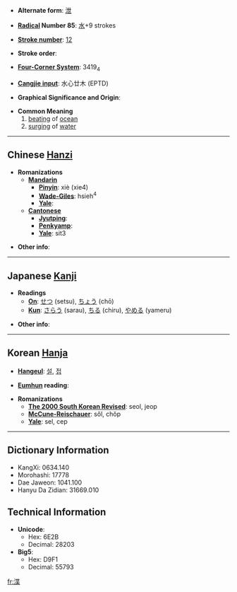 * '''Alternate form''': [[泄]]

* '''[[Wiktionary:Chinese radical index| Radical]] Number 85''': [[Wiktionary:Chinese radical index 水|水]]+9 strokes

* '''[[Wiktionary:Chinese total strokes index|Stroke number]]''': [[Wiktionary:Chinese total strokes index 12|12]]

* '''Stroke order''': 

* '''[[Wiktionary:Chinese four corner index|Four-Corner System]]''': 3419<sub>4</sub>

* '''[[Wiktionary:Chinese Cangjie index|Cangjie input]]''': 水心廿木 (EPTD)

* '''Graphical Significance and Origin''': 

* '''Common Meaning'''
*#[[beat]]ing of [[ocean]]
*# [[surge|surging]] of [[water]]

----

== Chinese [[Hanzi]] ==

* '''Romanizations'''
** '''[[Mandarin]]'''
*** '''[[Pinyin]]''': xiè (xie4)
*** '''[[Wade-Giles]]''': hsieh<sup>4</sup>
*** '''[[Yale]]''': 
** '''[[Cantonese]]'''
*** '''[[Jyutping]]''':
*** '''[[Penkyamp]]''': 
*** '''[[Yale]]''': sit3

* '''Other info''': 

----

== Japanese [[Kanji]] ==

* '''Readings'''
** '''[[On]]''': [[せつ]] (setsu), [[ちょう]] (chō)
** '''[[Kun]]''': [[さらう]] (sarau), [[ちる]] (chiru), [[やめる]] (yameru)

* '''Other info''':  

----

== Korean [[Hanja]] ==

* '''[[Hangeul]]''': [[설]], [[접]]

* '''[[Eumhun]] reading''': 

* '''Romanizations'''
** '''[[The 2000 South Korean Revised Romanization|The 2000 South Korean Revised]]''': seol, jeop
** '''[[McCune-Reischauer]]''': sŏl, chŏp
** '''[[Yale]]''': sel, cep

----

== Dictionary Information ==

* KangXi: 0634.140
* Morohashi: 17778
* Dae Jaweon: 1041.100
* Hanyu Da Zidian: 31669.010

== Technical Information ==

* '''Unicode''':
** Hex: 6E2B
** Decimal: 28203
* '''Big5''':
** Hex: D9F1
** Decimal: 55793

[[fr:渫]]